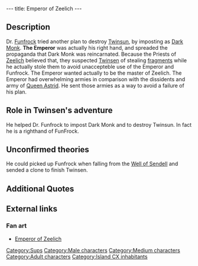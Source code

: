 ---
title: Emperor of Zeelich
---

{{Character|
Name=Emperor of Zeelich|
Image=EMPERER.jpg|
Race=[[Sup]]|
Gender=Male|
Size=Medium|
Age=Adult}}

{{Quote|
Quote=Here you are at last! I was waiting for you Twinsunian, Dark Monk told me a lot about you!!|
Character=Emperor of Zeelich}}

==Description==
Dr. [[Funfrock]] tried another plan to destroy [[Twinsun]], by imposting as [[Dark Monk]]. '''The Emperor''' was actually his right hand, and spreaded the propaganda that Dark Monk was reincarnated.
Because the Priests of [[Zeelich]] believed that, they suspected [[Twinsen]] of stealing [[Dark Monk's key|fragments]] while he actually stole them to avoid unaccepteble use of the Emperor and Funfrock. The Emperor wanted actually to be the master of Zeelich. The Emperor had overwhelming armies in comparison with the dissidents and army of [[Queen Astrid]]. He sent those armies as a way to avoid a failure of his plan.

==Role in Twinsen's adventure==
He helped Dr. Funfrock to impost Dark Monk and to destroy Twinsun. In fact he is a righthand of FunFrock.

==Unconfirmed theories==
He could picked up Funfrock when falling from the [[Well of Sendell]] and sended a clone to finish Twinsen.

==Additional Quotes==
{{Quote|
Quote=It's over Twinsen, you lost. To make your defeat even more bitter, I am going to tell you the truth. With all these beliefs, I was not master of my own planet, people had only ears for Dark Monk's priests!! One day, a stranger landed on Zeelich and offered to pass himself off as Dark Monk. Together, we spread the belief that he was to fulfill the great prophecy. Of course, this is far from the truth. I don't know why, but Dark Monk wants to appropriate the magical energy contained in your planet. And, since I want to become the master of Zeelich, we made a deal!!!|
Character=Emperor of Zeelich}}
{{Quote|
Quote=Twinsunian, Dark Monk is unbeatable. In his statue, he has built a machine capable of storing the magical energy that he intends to steal from your planet!!! My agents went to Twinsun to kidnap your wizards since we needed them to attract the energy from your planet to Zeelich. But we were forced to kidnap the children because the wizards refused to cooperate!! You were our only obstacle. But now, we have won. The destruction of Twinsun and the use of the machine will intervene during the next ceremony. And you cannot prevent me from triggering the lunar reactors!!!|
Character=Emperor of Zeelich}}

==External links==
===Fan art===
* [http://www.deviantart.com/deviation/7406127/?qo=81&q=by%3Asepulchrave&qh=sort%3Atime+-in%3Ascraps Emperor of Zeelich]

{{Stub}}

[[Category:Sups]]
[[Category:Male characters]]
[[Category:Medium characters]]
[[Category:Adult characters]]
[[Category:Island CX inhabitants]]